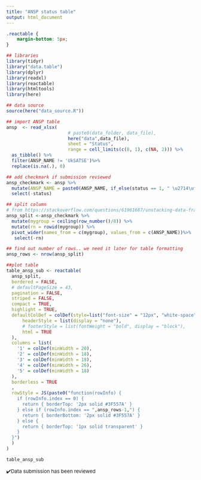 ```yaml
---
title: "ANSP status table"
output: html_document
---
```


```css

.reactable {
    margin-bottom: 5px;
}

```

```r
## libraries
library(tidyr)
library("data.table")
library(dplyr)
library(readxl)
library(reactable)
library(htmltools)
library(here)
```

```r
## data source
source(here("data_source.R"))

## import ANSP table
ansp  <- read_xlsx(
                       # paste0(data_folder, data_file),
                       here("data",data_file),
                       sheet = "Status",
                       range = cell_limits(c(8, 1), c(NA, 2))) %>%
  as_tibble() %>% 
  filter(ANSP_NAME != 'UkSATSE')%>%
  replace(is.na(.), 0)

## add checkmark if submission reviewed
ansp_checkmark <- ansp %>% 
  mutate(ANSP_NAME = paste0(ANSP_NAME, if_else(status == 1, " \u2714\ufe0f",""))) %>% 
  select(-status)

## split column 
# from https://stackoverflow.com/questions/61961687/unstacking-data-frame-by-columns-in-r
ansp_split <-ansp_checkmark %>% 
  mutate(mygroup = ceiling(row_number()/8)) %>%  
  mutate(rn = rowid(mygroup)) %>% 
  pivot_wider(names_from = c(mygroup), values_from = c(ANSP_NAME))%>%
   select(-rn)

## find out number of rows.. we need it later for table formatting
ansp_rows <- nrow(ansp_split)

##plot table
table_ansp_sub <- reactable(
  ansp_split,
  bordered = FALSE,
  # defaultPageSize = 43,
  pagination = FALSE,
  striped = FALSE,
  compact = TRUE,
  highlight = TRUE,
  defaultColDef = colDef(style=list("font-size" = "12px", "white-space"= "wrap"),
      headerStyle = list(display = "none"),
      # footerStyle = list(fontWeight = "bold", display = "block"),
      html = TRUE
  ),
  columns = list(
    '1' = colDef(minWidth = 20),
    '2' = colDef(minWidth = 18),
    '3' = colDef(minWidth = 18),
    '4' = colDef(minWidth = 26),
    '5' = colDef(minWidth = 18)
  ),
  borderless = TRUE
  ,
  rowStyle = JS(paste0("function(rowInfo) {
    if (rowInfo.index == 0) {
      return { borderTop: '2px solid #3F557A' }
    } else if (rowInfo.index == ",ansp_rows-1,") {
      return { borderBottom: '2px solid #3F557A' }
    } else {
      return { borderTop: '1px solid transparent' }
    }
  }")
  )
)

table_ansp_sub
```
<p style = "font-size:10pt; text-align: left">✔️Data submission has been reviewed</p>
